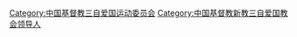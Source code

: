 {{Catmore}}

[[Category:中国基督教三自爱国运动委员会|Category:中国基督教三自爱国运动委员会]]
[[Category:中国基督教新教三自爱国教会领导人|Category:中国基督教新教三自爱国教会领导人]]